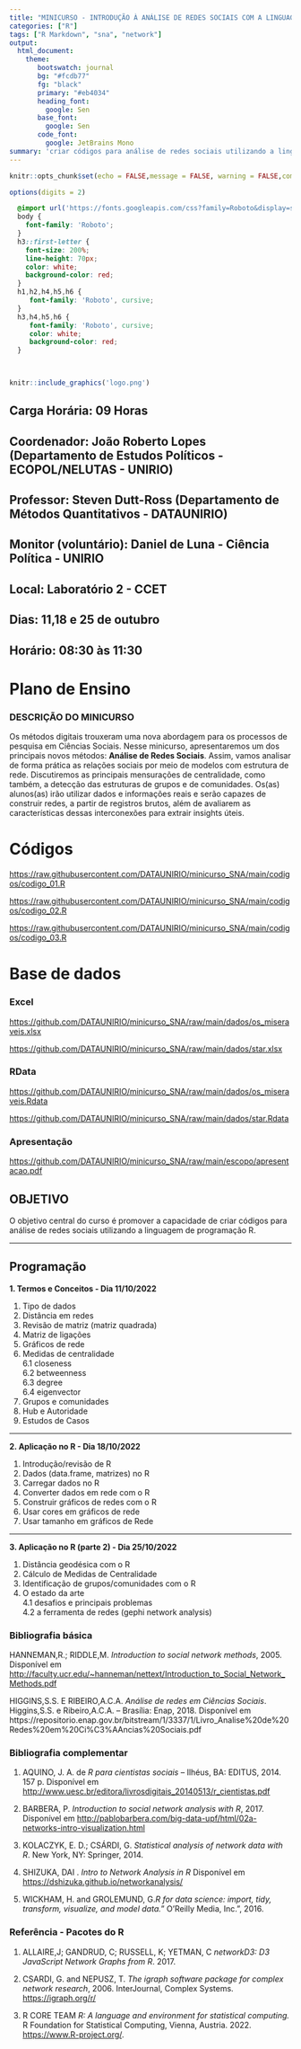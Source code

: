 ```yaml
---
title: "MINICURSO - INTRODUÇÃO À ANÁLISE DE REDES SOCIAIS COM A LINGUAGEM DE PROGRAMAÇÃO R"
categories: ["R"]
tags: ["R Markdown", "sna", "network"]
output:
  html_document:
    theme:
       bootswatch: journal
       bg: "#fcdb77"
       fg: "black"
       primary: "#eb4034"
       heading_font: 
         google: Sen
       base_font:
         google: Sen
       code_font:
         google: JetBrains Mono
summary: 'criar códigos para análise de redes sociais utilizando a linguagem de programação R.'
---
```


```r
knitr::opts_chunk$set(echo = FALSE,message = FALSE, warning = FALSE,comment = NA)

options(digits = 2)
```

```css
  @import url('https://fonts.googleapis.com/css?family=Roboto&display=swap');
  body {
    font-family: 'Roboto';
  }
  h3::first-letter {
    font-size: 200%;
    line-height: 70px;
    color: white;
    background-color: red;
  }
  h1,h2,h4,h5,h6 {
     font-family: 'Roboto', cursive;
  }
  h3,h4,h5,h6 {
     font-family: 'Roboto', cursive;
     color: white;
     background-color: red;
  }

  

```
  




```r
knitr::include_graphics('logo.png')
```


## Carga Horária: 09 Horas

## Coordenador:  João Roberto Lopes (Departamento de Estudos Políticos - ECOPOL/NELUTAS - UNIRIO)

## Professor: Steven Dutt-Ross  (Departamento de Métodos Quantitativos - DATAUNIRIO)

## Monitor (voluntário):  Daniel de Luna - Ciência Política - UNIRIO

## Local: Laboratório 2 - CCET

## Dias: 11,18 e 25 de outubro

## Horário: 08:30 às 11:30


# Plano de Ensino



### DESCRIÇÃO DO MINICURSO


Os métodos digitais trouxeram uma nova abordagem para os processos de pesquisa em Ciências Sociais. Nesse minicurso, apresentaremos um dos principais novos métodos: **Análise de Redes Sociais**. Assim, vamos analisar de forma prática as relações sociais por meio de modelos com estrutura de rede. Discutiremos as principais mensurações de centralidade, como também, a detecção das estruturas de grupos e de comunidades. Os(as) alunos(as) irão utilizar dados e informações reais e serão capazes de construir redes, a partir de registros brutos, além de avaliarem as características dessas interconexões para extrair insights úteis.      
   
   
# Códigos 

[https://raw.githubusercontent.com/DATAUNIRIO/minicurso_SNA/main/codigos/codigo_01.R](https://raw.githubusercontent.com/DATAUNIRIO/minicurso_SNA/main/codigos/codigo_01.R)

[https://raw.githubusercontent.com/DATAUNIRIO/minicurso_SNA/main/codigos/codigo_02.R](https://raw.githubusercontent.com/DATAUNIRIO/minicurso_SNA/main/codigos/codigo_02.R)

[https://raw.githubusercontent.com/DATAUNIRIO/minicurso_SNA/main/codigos/codigo_03.R](https://raw.githubusercontent.com/DATAUNIRIO/minicurso_SNA/main/codigos/codigo_03.R)   
   
   
# Base de dados 

### Excel

[https://github.com/DATAUNIRIO/minicurso_SNA/raw/main/dados/os_miseraveis.xlsx](https://github.com/DATAUNIRIO/minicurso_SNA/raw/main/dados/os_miseraveis.xlsx)


[https://github.com/DATAUNIRIO/minicurso_SNA/raw/main/dados/star.xlsx](https://github.com/DATAUNIRIO/minicurso_SNA/raw/main/dados/star.xlsx)

### RData

[https://github.com/DATAUNIRIO/minicurso_SNA/raw/main/dados/os_miseraveis.Rdata](https://github.com/DATAUNIRIO/minicurso_SNA/raw/main/dados/os_miseraveis.Rdata)   
   
  
[https://github.com/DATAUNIRIO/minicurso_SNA/raw/main/dados/star.Rdata](https://github.com/DATAUNIRIO/minicurso_SNA/raw/main/dados/star.Rdata)


### Apresentação

[https://github.com/DATAUNIRIO/minicurso_SNA/raw/main/escopo/apresentacao.pdf](https://github.com/DATAUNIRIO/minicurso_SNA/raw/main/escopo/apresentacao.pdf)

## OBJETIVO

O objetivo central do curso é promover a capacidade de criar códigos para análise de redes sociais utilizando a linguagem de programação R.



*** 

## Programação

**1. Termos e Conceitos - Dia 11/10/2022**

1.  Tipo de dados   
2.  Distância em redes   
3.  Revisão de matriz (matriz quadrada)  
4.  Matriz de ligações   
5.  Gráficos de rede   
6.  Medidas de centralidade    
    6.1 closeness   
    6.2 betweenness   
    6.3 degree   
    6.4 eigenvector   
7.  Grupos e comunidades    
8.  Hub e Autoridade    
9.  Estudos de Casos      

***

**2. Aplicação no R - Dia 18/10/2022**  

1.  Introdução/revisão de R  
2.  Dados (data.frame, matrizes) no R   
3.  Carregar dados no R   
4.  Converter dados em rede com o R    
5.  Construir gráficos de redes com o R   
6.  Usar cores em gráficos de rede   
7.  Usar tamanho em gráficos de Rede   

*** 

**3. Aplicação no R (parte 2) - Dia 25/10/2022**

1.  Distância geodésica com o R   
2.  Cálculo de Medidas de Centralidade   
3.  Identificação de grupos/comunidades com o R    
4.  O estado da arte    
    4.1 desafios e principais problemas    
    4.2 a ferramenta de redes (gephi network analysis)   





### Bibliografia básica

HANNEMAN,R.; RIDDLE,M. *Introduction to social network methods*, 2005. Disponível em <http://faculty.ucr.edu/~hanneman/nettext/Introduction_to_Social_Network_Methods.pdf>

HIGGINS,S.S. E RIBEIRO,A.C.A. *Análise de redes em Ciências Sociais*. Higgins,S.S. e Ribeiro,A.C.A. – Brasília: Enap, 2018. Disponível em https://repositorio.enap.gov.br/bitstream/1/3337/1/Livro_Analise%20de%20Redes%20em%20Ci%C3%AAncias%20Sociais.pdf



### Bibliografia complementar

1. AQUINO, J. A. de *R para cientistas sociais* -- Ilhéus, BA: EDITUS, 2014. 157 p. Disponível em <http://www.uesc.br/editora/livrosdigitais_20140513/r_cientistas.pdf>

2. BARBERA, P. *Introduction to social network analysis with R*, 2017. Disponível em <http://pablobarbera.com/big-data-upf/html/02a-networks-intro-visualization.html>

3. KOLACZYK, E. D.; CSÁRDI, G. *Statistical analysis of network data with R*. New York, NY: Springer, 2014.

4. SHIZUKA, DAI . *Intro to Network Analysis in R* Disponível em <https://dshizuka.github.io/networkanalysis/>

5. WICKHAM, H. and GROLEMUND, G.*R for data science: import, tidy, transform, visualize, and model data.*" O'Reilly Media, Inc.", 2016.

### Referência - Pacotes do R

1. ALLAIRE,J; GANDRUD, C; RUSSELL, K; YETMAN, C *networkD3: D3 JavaScript Network Graphs from R*. 2017.

2. CSARDI, G. and NEPUSZ, T. *The igraph software package for complex network research*, 2006. InterJournal, Complex Systems. <https://igraph.org/r/>

3. R CORE TEAM *R: A language and environment for statistical computing.* R Foundation for Statistical Computing, Vienna, Austria. 2022. <https://www.R-project.org/>.
